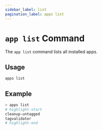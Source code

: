 ```yaml
---
sidebar_label: list
pagination_label: apps list
---
```


# `app list` Command

The `app list` command lists all installed apps.

## Usage

```bash
apps list
```

## Example

```bash
> apps list
# highlight-start
cleanup-untagged
tagvalidator
# highlight-end
```
